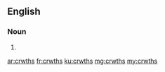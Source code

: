 ==English==

===Noun===
{{head|en}}

# {{plural of|crwth}}

[[ar:crwths]]
[[fr:crwths]]
[[ku:crwths]]
[[mg:crwths]]
[[my:crwths]]
